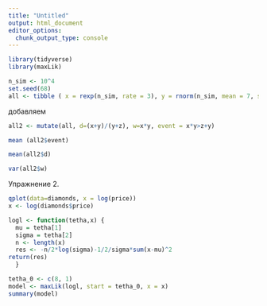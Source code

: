 ```yaml
---
title: "Untitled"
output: html_document
editor_options: 
  chunk_output_type: console
---
```


```r
library(tidyverse)
library(maxLik)
```
```r
n_sim <- 10^4
set.seed(68)
all <- tibble ( x = rexp(n_sim, rate = 3), y = rnorm(n_sim, mean = 7, sd = 5) , z = rbinom (n_sim, size=5, prob = 1/3) )
```

добавляем
```r
all2 <- mutate(all, d=(x+y)/(y+z), w=x*y, event = x*y>z+y) 
```

```r
mean (all2$event)
```
```r
mean(all2$d)
```
```r
var(all2$w)
```
Упражнение 2. 

```r
qplot(data=diamonds, x = log(price))
x <- log(diamonds$price)
```
```r
logl <- function(tetha,x) {
  mu = tetha[1]
  sigma = tetha[2]
  n <- length(x)
  res <- -n/2*log(sigma)-1/2/sigma*sum(x-mu)^2
return(res) 
  }
```
```r
tetha_0 <- c(8, 1)
model <- maxLik(logl, start = tetha_0, x = x)
summary(model)
```



